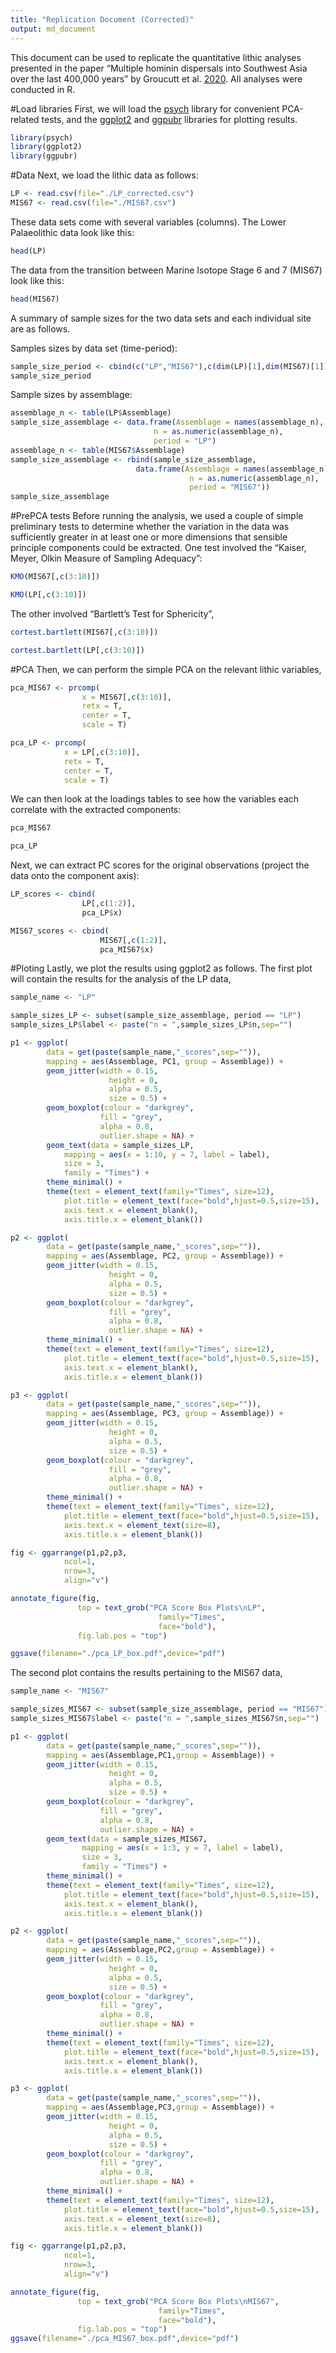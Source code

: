 ```yaml
---
title: "Replication Document (Corrected)"
output: md_document
---
```


This document can be used to replicate the quantitative lithic analyses presented in the paper "Multiple hominin dispersals into Southwest Asia over the last 400,000 years" by Groucutt et al. [2020](http://DOI). All analyses were conducted in R.

#Load libraries
First, we will load the [psych](https://cran.r-project.org/web/packages/psych/psych.pdf) library for convenient PCA-related tests, and the [ggplot2](https://ggplot2.tidyverse.org/) and [ggpubr](https://github.com/kassambara/ggpubr) libraries for plotting results.

```r
library(psych)
library(ggplot2)
library(ggpubr)
```

#Data
Next, we load the lithic data as follows:

```r
LP <- read.csv(file="./LP_corrected.csv")
MIS67 <- read.csv(file="./MIS67.csv")
```

These data sets come with several variables (columns). The Lower Palaeolithic data look like this:

```r
head(LP)
```

The data from the transition between Marine Isotope Stage 6 and 7 (MIS67) look like this:

```r
head(MIS67)
```

A summary of sample sizes for the two data sets and each individual site are as follows.

Samples sizes by data set (time-period):
```r
sample_size_period <- cbind(c("LP","MIS67"),c(dim(LP)[1],dim(MIS67)[1]))
sample_size_period
```

Sample sizes by assemblage:
```r
assemblage_n <- table(LP$Assemblage)
sample_size_assemblage <- data.frame(Assemblage = names(assemblage_n),
                                n = as.numeric(assemblage_n),
                                period = "LP")
assemblage_n <- table(MIS67$Assemblage)
sample_size_assemblage <- rbind(sample_size_assemblage,
                            data.frame(Assemblage = names(assemblage_n),
                                        n = as.numeric(assemblage_n),
                                        period = "MIS67"))
sample_size_assemblage
```

#PrePCA tests
Before running the analysis, we used a couple of simple preliminary tests to determine whether the variation in the data was sufficiently greater in at least one or more dimensions that sensible principle components could be extracted. One test involved the "Kaiser, Meyer, Olkin Measure of Sampling Adequacy":

```r
KMO(MIS67[,c(3:10)])

KMO(LP[,c(3:10)])
```

The other involved "Bartlett's Test for Sphericity",

```r
cortest.bartlett(MIS67[,c(3:10)])

cortest.bartlett(LP[,c(3:10)])
```

#PCA
Then, we can perform the simple PCA on the relevant lithic variables,

```r
pca_MIS67 <- prcomp(
                x = MIS67[,c(3:10)],
                retx = T,
                center = T,
                scale = T)

pca_LP <- prcomp(
            x = LP[,c(3:10)],
            retx = T,
            center = T,
            scale = T)
```
We can then look at the loadings tables to see how the variables each correlate with the extracted components:

```r
pca_MIS67

pca_LP
```

Next, we can extract PC scores for the original observations (project the data onto the component axis):

```r
LP_scores <- cbind(
                LP[,c(1:2)],
                pca_LP$x)

MIS67_scores <- cbind(
                    MIS67[,c(1:2)],
                    pca_MIS67$x)
```

#Ploting
Lastly, we plot the results using ggplot2 as follows. The first plot will contain the results for the analysis of the LP data,

```r
sample_name <- "LP"

sample_sizes_LP <- subset(sample_size_assemblage, period == "LP")
sample_sizes_LP$label <- paste("n = ",sample_sizes_LP$n,sep="")

p1 <- ggplot(
        data = get(paste(sample_name,"_scores",sep="")),
        mapping = aes(Assemblage, PC1, group = Assemblage)) +
        geom_jitter(width = 0.15,
                      height = 0,
                      alpha = 0.5,
                      size = 0.5) +
        geom_boxplot(colour = "darkgrey",
                    fill = "grey",
                    alpha = 0.8,
                    outlier.shape = NA) +
        geom_text(data = sample_sizes_LP,
            mapping = aes(x = 1:10, y = 7, label = label),
            size = 3,
            family = "Times") +
        theme_minimal() +
        theme(text = element_text(family="Times", size=12),
            plot.title = element_text(face="bold",hjust=0.5,size=15),
            axis.text.x = element_blank(),
            axis.title.x = element_blank())

p2 <- ggplot(
        data = get(paste(sample_name,"_scores",sep="")),
        mapping = aes(Assemblage, PC2, group = Assemblage)) +
        geom_jitter(width = 0.15,
                      height = 0,
                      alpha = 0.5,
                      size = 0.5) +
        geom_boxplot(colour = "darkgrey",
                      fill = "grey",
                      alpha = 0.8,
                      outlier.shape = NA) +
        theme_minimal() +
        theme(text = element_text(family="Times", size=12),
            plot.title = element_text(face="bold",hjust=0.5,size=15),
            axis.text.x = element_blank(),
            axis.title.x = element_blank())

p3 <- ggplot(
        data = get(paste(sample_name,"_scores",sep="")),
        mapping = aes(Assemblage, PC3, group = Assemblage)) +
        geom_jitter(width = 0.15,
                      height = 0,
                      alpha = 0.5,
                      size = 0.5) +
        geom_boxplot(colour = "darkgrey",
                      fill = "grey",
                      alpha = 0.8,
                      outlier.shape = NA) +
        theme_minimal() +
        theme(text = element_text(family="Times", size=12),
            plot.title = element_text(face="bold",hjust=0.5,size=15),
            axis.text.x = element_text(size=8),
            axis.title.x = element_blank())

fig <- ggarrange(p1,p2,p3,
            ncol=1,
            nrow=3,
            align="v")

annotate_figure(fig,
               top = text_grob("PCA Score Box Plots\nLP",
                                 family="Times",
                                 face="bold"),
               fig.lab.pos = "top")

ggsave(filename="./pca_LP_box.pdf",device="pdf")
```

The second plot contains the results pertaining to the MIS67 data,

```r
sample_name <- "MIS67"

sample_sizes_MIS67 <- subset(sample_size_assemblage, period == "MIS67")
sample_sizes_MIS67$label <- paste("n = ",sample_sizes_MIS67$n,sep="")

p1 <- ggplot(
        data = get(paste(sample_name,"_scores",sep="")),
        mapping = aes(Assemblage,PC1,group = Assemblage)) +
        geom_jitter(width = 0.15,
                      height = 0,
                      alpha = 0.5,
                      size = 0.5) +
        geom_boxplot(colour = "darkgrey",
                    fill = "grey",
                    alpha = 0.8,
                    outlier.shape = NA) +
        geom_text(data = sample_sizes_MIS67,
                mapping = aes(x = 1:3, y = 7, label = label),
                size = 3,
                family = "Times") +
        theme_minimal() +
        theme(text = element_text(family="Times", size=12),
            plot.title = element_text(face="bold",hjust=0.5,size=15),
            axis.text.x = element_blank(),
            axis.title.x = element_blank())

p2 <- ggplot(
        data = get(paste(sample_name,"_scores",sep="")),
        mapping = aes(Assemblage,PC2,group = Assemblage)) +
        geom_jitter(width = 0.15,
                      height = 0,
                      alpha = 0.5,
                      size = 0.5) +
        geom_boxplot(colour = "darkgrey",
                    fill = "grey",
                    alpha = 0.8,
                    outlier.shape = NA) +
        theme_minimal() +
        theme(text = element_text(family="Times", size=12),
            plot.title = element_text(face="bold",hjust=0.5,size=15),
            axis.text.x = element_blank(),
            axis.title.x = element_blank())

p3 <- ggplot(
        data = get(paste(sample_name,"_scores",sep="")),
        mapping = aes(Assemblage,PC3,group = Assemblage)) +
        geom_jitter(width = 0.15,
                      height = 0,
                      alpha = 0.5,
                      size = 0.5) +
        geom_boxplot(colour = "darkgrey",
                    fill = "grey",
                    alpha = 0.8,
                    outlier.shape = NA) +
        theme_minimal() +
        theme(text = element_text(family="Times", size=12),
            plot.title = element_text(face="bold",hjust=0.5,size=15),
            axis.text.x = element_text(size=8),
            axis.title.x = element_blank())

fig <- ggarrange(p1,p2,p3,
            ncol=1,
            nrow=3,
            align="v")

annotate_figure(fig,
               top = text_grob("PCA Score Box Plots\nMIS67",
                                 family="Times",
                                 face="bold"),
               fig.lab.pos = "top")
ggsave(filename="./pca_MIS67_box.pdf",device="pdf")
```
